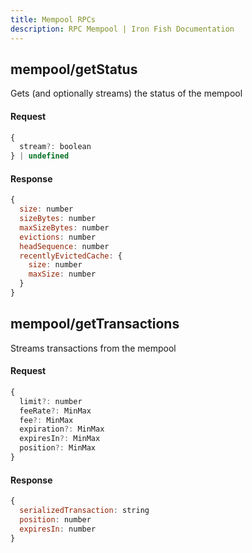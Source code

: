 ```yaml
---
title: Mempool RPCs
description: RPC Mempool | Iron Fish Documentation
---
```


## mempool/getStatus

Gets (and optionally streams) the status of the mempool

#### Request

```js
{
  stream?: boolean
} | undefined
```

#### Response

```js
{
  size: number
  sizeBytes: number
  maxSizeBytes: number
  evictions: number
  headSequence: number
  recentlyEvictedCache: {
    size: number
    maxSize: number
  }
}
```

## mempool/getTransactions

Streams transactions from the mempool

#### Request

```js
{
  limit?: number
  feeRate?: MinMax
  fee?: MinMax
  expiration?: MinMax
  expiresIn?: MinMax
  position?: MinMax
}
```

#### Response

```js
{
  serializedTransaction: string
  position: number
  expiresIn: number
}
```
